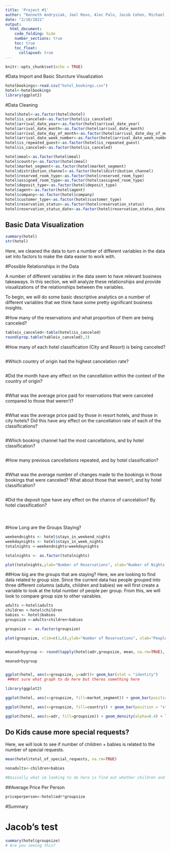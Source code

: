 ```yaml
---
title: 'Project #1'
author: "Kenneth Andrysiak, Joel Revo, Alec Palo, Jacob Cohen, Michael McLaughlan"
date: "2/10/2021"
output: 
  html_document: 
    code_folding: hide
    number_sections: true 
    toc: true
    toc_float: 
      collapsed: true  
---
```


```r
knitr::opts_chunk$set(echo = TRUE)
```

#Data Import and Basic Sturcture Visualization

```r
hotelbookings<-read.csv("hotel_bookings.csv")
hotel<-hotelbookings
library(ggplot2)
```

#Data Cleaning

```r
hotel$hotel<-as.factor(hotel$hotel)
hotel$is_canceled<-as.factor(hotel$is_canceled)
hotel$arrival_date_year<-as.factor(hotel$arrival_date_year)
hotel$arrival_date_month<-as.factor(hotel$arrival_date_month)
hotel$arrival_date_day_of_month<-as.factor(hotel$arrival_date_day_of_month)
hotel$arrival_date_week_number<-as.factor(hotel$arrival_date_week_number)
hotel$is_repeated_guest<-as.factor(hotel$is_repeated_guest)
hotel$is_canceled<-as.factor(hotel$is_canceled)
```

```r
hotel$meal<-as.factor(hotel$meal)
hotel$country<-as.factor(hotel$meal)
hotel$market_segment<-as.factor(hotel$market_segment)
hotel$distribution_channel<-as.factor(hotel$distribution_channel)
hotel$reserved_room_type<-as.factor(hotel$reserved_room_type)
hotel$assigned_room_type<-as.factor(hotel$assigned_room_type)
hotel$deposit_type<-as.factor(hotel$deposit_type)
hotel$agent<-as.factor(hotel$agent)
hotel$company<-as.factor(hotel$company)
hotel$customer_type<-as.factor(hotel$customer_type)
hotel$reservation_status<-as.factor(hotel$reservation_status)
hotel$reservation_status_date<-as.factor(hotel$reservation_status_date)
```

## Basic Data Visualization
```r
summary(hotel)
str(hotel)
```

Here, we cleaned the data to turn a number of different variables in the data set into factors to make the data easier to work with. 

#Possible Relationships in the Data

A number of different variables in the data seem to have relevant business takeaways. In this section, we will analyze these relationships and provide visualizations of the relationships between the variables.

To begin, we will do some basic descriptive analytics on a number of different variables that we think have some pretty significant business insights.

#How many of the reservations and what proportion of them are being canceled?
```r
tableis_canceled<-table(hotel$is_canceled)
round(prop.table(tableis_canceled),3)

```
#How many of each hotel classification (City and Resort) is being canceled?
```r

```
#Which country of origin had the highest cancelation rate?
```r

```
#Did the month have any effect on the cancellation within the context of the country of origin?
```r

```
#What was the average price paid for reservations that were canceled compared to those that weren't?
```r

```
#What was the average price paid by those in resort hotels, and those in city hotels? Did this have any effect on the cancellation rate of each of the classifications?
```r

```


#Which booking channel had the most cancellations, and by hotel classification?
```r

```
#How many previous cancellations repeated, and by hotel classification?
```r

```
#What was the average number of changes made to the bookings in those bookings that were canceled? What about those that weren't, and by hotel classification?
```r

```
#Did the deposit type have any effect on the chance of cancelation? By hotel classification?
```r

```
#

#How Long are the Groups Staying?
```r
weekendnights <- hotel$stays_in_weekend_nights
weekdaynights <- hotel$stays_in_week_nights
totalnights <-weekendnights+weekdaynights

totalnights <- as.factor(totalnights)

plot(totalnights,ylab="Number of Reservations", xlab="Number of Nights Stayed", col="purple")

```
##How big are the groups that are staying?
Here, we are looking to find data related to group size. Since the current data has people grouped into three different columns (adults, children and babies) we will first create a variable to look at the total number of people per group. From this, we will look to compare group size to other vairables. 
```r

adults <-hotel$adults
children <-hotel$children
babies <- hotel$babies
groupsize <-adults+children+babies

groupsize <- as.factor(groupsize)

plot(groupsize, xlim=c(1,6),ylab="Number of Reservations", xlab="People in Reservation", col="purple")


meanadrbygroup <- round(tapply(hotel$adr,groupsize, mean, na.rm=TRUE), 3)

meanadrbygroup


ggplot(hotel, aes(x=groupsize, y=adr))+ geom_bar(stat = "identity")
 ##Not sure what graph to do here but theres something here

```

```r
library(ggplot2)

ggplot(hotel, aes(x=groupsize, fill=market_segment)) + geom_bar(position = "stack")

ggplot(hotel, aes(x=groupsize, fill=country)) + geom_bar(position = "stack")

ggplot(hotel, aes(x=adr, fill=groupsize)) + geom_density(alpha=0.4) + labs(title="Lead Time by Group Size") # This is obviously a bad graph just trying some things out

```
## Do Kids cause more special requests?
Here, we will look to see if number of children + babies is related to the number of special requests. 
```r

mean(hotel$total_of_special_requests, na.rm=TRUE)

nonadults<-children+babies

#Basically what im looking to do here is find out whether children and babies increase number of speical requests. Any ideas?


```


##Average Price Per Person 
```r
priceperperson<-hotel$adr*groupsize


```


#Summary

# Jacob's test

```r
summary(hotel$groupsize)
# Are you seeing this?
```

